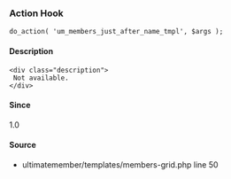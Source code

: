 
### Action Hook    
    
```
do_action( 'um_members_just_after_name_tmpl', $args );
```

#### Description
    <div class="description">
     Not available.
    </div>

#### Since
<div class="description">
1.0
</div>

#### Source
  - <Link href="/developer/files/templates-members-grid#source-view.50">ultimatemember/templates/members-grid.php</Link> <Link href="/developer/files/templates-members-grid#source-view.50">line 50</Link>

